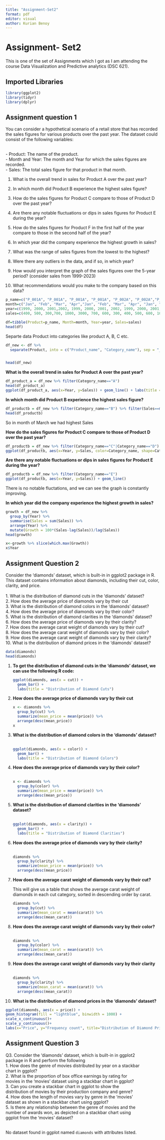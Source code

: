 ```yaml
---
title: "Assignment-Set2"
format: pdf
editor: visual
author: Kurian Benoy
---
```


# Assignment- Set2

This is one of the set of Assignments which I got as I am attending the course Data Visualization and Predictive analytics
(DSC 621).

## Imported Libraries

```r
library(ggplot2)
library(tidyr)
library(dplyr)
```

## Assignment question 1

You can consider a hypothetical scenario of a retail store that has recorded the sales figures for various products over the past year. The dataset could consist of the following variables:

\
- Product: The name of the product.\
- Month and Year: The month and Year for which the sales figures are recorded.\
- Sales: The total sales figure for that product in that month.

1.  What is the overall trend in sales for Product A over the past year?

2.  In which month did Product B experience the highest sales figure?

3.  How do the sales figures for Product C compare to those of Product D over the past year?

4.  Are there any notable fluctuations or dips in sales figures for Product E during the year?

5.  How do the sales figures for Product F in the first half of the year compare to those in the second half of the year?

6.  In which year did the company experience the highest growth in sales?

7.  What was the range of sales figures from the lowest to the highest?

8.  Were there any outliers in the data, and if so, in which year?

9.  How would you interpret the graph of the sales figures over the 5-year period? (consider sales from 1999-2023)

10. What recommendations would you make to the company based on this data?

```r
p_name=c("P_001A", "P_001A", "P_001A", "P_001A", "P_002A", "P_002A","P_002B", "P_002B", "P_002C", "P_002C","P_002C", "P_002C", "P_002D", "P_002D","P_002D", "P_002D", "P_002E", "P_002E","P_002E", "P_002E")
month=c("Jan", "Feb", "Mar", "Apr","Jan", "Feb", "Mar", "Apr", "Jan", "Feb", "Mar", "Apr", "Jan", "Feb", "Mar", "Apr",  "Jan", "Feb", "Mar", "Apr")
year=c(1999, 2000, 2001,2002, 1999, 2000, 2001, 2002, 1999, 2000, 2001, 2002, 1999, 2000, 2001, 2002, 1999, 2000, 2001, 2002)
sales=c(400, 500, 300,700, 1000, 3000, 700, 600, 300, 400, 500, 600, 1000, 500, 200, 2000, 100, 120, 140, 160)

df=tibble(Product=p_name, Month=month, Year=year, Sales=sales)
head(df)
```

Separte data Product into categories like product A, B, C etc.

```r
df_new <- df %>%
  separate(Product, into = c("Product_name", "Category_name"), sep = "_") %>%   mutate(Product_name = paste0(substr(Product_name, 1, 1), substr(Category_name, 0,3)), Category_name=substr(Category_name, 4,4))


head(df_new)

```

**What is the overall trend in sales for Product A over the past year?**

```r
df_product_a = df_new %>% filter(Category_name=="A")
head(df_product_a)
ggplot(df_product_a, aes(x=Year, y=Sales)) + geom_line() + labs(title = "Sales of Product A over years")
```

**In which month did Product B experience the highest sales figure?**

```r
df_productb = df_new %>% filter(Category_name=="B") %>% filter(Sales==max(Sales))
head(df_productb)
```

So in month of March we had highest Sales

**How do the sales figures for Product C compare to those of Product D over the past year?**

```r
df_productb = df_new %>% filter(Category_name=="C"|Category_name=="D") %>% filter(Year==2002)
ggplot(df_productb, aes(x=Year, y=Sales, color=Category_name, shape=Category_name)) + geom_point() + labs(title = "sales figures for Product C compare to those of Product D over past year")
```

**Are there any notable fluctuations or dips in sales figures for Product E during the year?**

```r
df_productb = df_new %>% filter(Category_name=="E")
ggplot(df_productb, aes(x=Year, y=Sales)) + geom_line()
```

There is no notable fluctations, and we can see the graph is constantly improving.

**In which year did the company experience the highest growth in sales?**

```r
growth = df_new %>%
  group_by(Year) %>%
  summarise(Sales = sum(Sales)) %>%
  arrange(Year) %>%
  mutate(Growth = 100*(Sales-lag(Sales))/lag(Sales))
head(growth)
```

```r
x<-growth %>% slice(which.max(Growth))
x$Year
```

## Assignment Question 2

Consider the 'diamonds' dataset, which is built-in in ggplot2 package in R. This dataset contains information about diamonds, including their cut, color, clarity, and price.\
\
1. What is the distribution of diamond cuts in the 'diamonds' dataset?\
2. How does the average price of diamonds vary by their cut\
3. What is the distribution of diamond colors in the 'diamonds' dataset?\
4. How does the average price of diamonds vary by their color?\
5. What is the distribution of diamond clarities in the 'diamonds' dataset?\
6. How does the average price of diamonds vary by their clarity?\
7. How does the average carat weight of diamonds vary by their cut?\
8. How does the average carat weight of diamonds vary by their color?\
9. How does the average carat weight of diamonds vary by their clarity?\
10. What is the distribution of diamond prices in the 'diamonds' dataset?

```r
data(diamonds)
head(diamonds)
```

1.  **To get the distribution of diamond cuts in the 'diamonds' dataset, we can use the following R code:\
    **

    ```r
    ggplot(diamonds, aes(x = cut)) + 
      geom_bar() +
      labs(title = "Distribution of Diamond Cuts")
    ```

2.  **How does the average price of diamonds vary by their cut\
    **

    ```r
    x <- diamonds %>%
      group_by(cut) %>%
      summarize(mean_price = mean(price)) %>%
      arrange(desc(mean_price))
    x
    ```

3.  **What is the distribution of diamond colors in the 'diamonds' dataset?\
    \
    **

    ```r
    ggplot(diamonds, aes(x = color)) + 
      geom_bar() +
      labs(title = "Distribution of Diamond Colors")
    ```

4.  **How does the average price of diamonds vary by their color?\
    \
    **

    ```r
    x <- diamonds %>%
      group_by(color) %>%
      summarize(mean_price = mean(price)) %>%
      arrange(desc(mean_price))
    ```

<!-- -->

5.  **What is the distribution of diamond clarities in the 'diamonds' dataset?\
    \
    **

    ```r
    ggplot(diamonds, aes(x = clarity)) + 
      geom_bar() +
      labs(title = "Distribution of Diamond Clarities")

    ```

6.  **How does the average price of diamonds vary by their clarity?\
    \
    **

    ```r
    diamonds %>%
      group_by(clarity) %>%
      summarize(mean_price = mean(price)) %>%
      arrange(desc(mean_price))

    ```

7.  **How does the average carat weight of diamonds vary by their cut?\
    **

    This will give us a table that shows the average carat weight of diamonds in each cut category, sorted in descending order by carat.

    ```r
    diamonds %>%
      group_by(cut) %>%
      summarize(mean_carat = mean(carat)) %>%
      arrange(desc(mean_carat))


    ```

8.  **How does the average carat weight of diamonds vary by their color?\
    \
    **

    ```r
    diamonds %>%
      group_by(color) %>%
      summarize(mean_carat = mean(carat)) %>%
      arrange(desc(mean_carat))


    ```

9.  **How does the average carat weight of diamonds vary by their clarity\
    \
    **

    ```r
    diamonds %>%
      group_by(clarity) %>%
      summarize(mean_carat = mean(carat)) %>%
      arrange(desc(mean_carat))


    ```

10. **What is the distribution of diamond prices in the 'diamonds' dataset?**

```r
ggplot(diamonds, aes(x = price)) + 
geom_histogram(fill = "lightblue", binwidth = 1000) +
scale_x_continuous()+
scale_y_continuous()+
labs(x="Price", y="Frequency count", title="Distribution of Diamond Prices")
```

## Assignment Question 3

Q3. Consider the 'diamonds' dataset, which is built-in in ggplot2\
package in R and perform the following\
1. How does the genre of movies distributed by year on a stackbar\
chart in ggplot?\
2. What is the proportion of box office earnings by rating for\
movies in the 'movies' dataset using a stackbar chart in ggplot?\
3. Can you create a stackbar chart in ggplot to show the\
distribution of movies by their production company and genre?\
4. How does the length of movies vary by genre in the 'movies'\
dataset as shown in a stackbar chart using ggplot?\
5. Is there any relationship between the genre of movies and the\
number of awards won, as depicted on a stackbar chart using\
ggplot from the 'movies' dataset?\
\

No dataset found in ggplot named `diamonds` with attributes listed.
